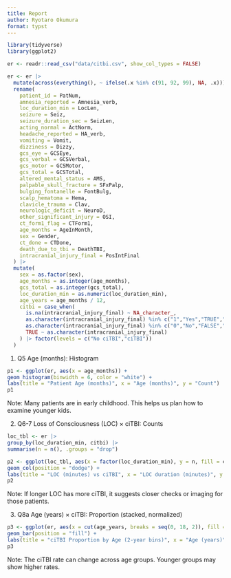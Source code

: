 ```yaml
---
title: Report
author: Ryotaro Okumura
format: typst
---
```


```r
library(tidyverse)
library(ggplot2)
```

```r
er <- readr::read_csv("data/citbi.csv", show_col_types = FALSE)

er <- er |>
  mutate(across(everything(), ~ ifelse(.x %in% c(91, 92, 99), NA, .x))) |>
  rename(
    patient_id = PatNum,
    amnesia_reported = Amnesia_verb,
    loc_duration_min = LocLen,
    seizure = Seiz,
    seizure_duration_sec = SeizLen,
    acting_normal = ActNorm,
    headache_reported = HA_verb,
    vomiting = Vomit,
    dizziness = Dizzy,
    gcs_eye = GCSEye,
    gcs_verbal = GCSVerbal,
    gcs_motor = GCSMotor,
    gcs_total = GCSTotal,
    altered_mental_status = AMS,
    palpable_skull_fracture = SFxPalp,
    bulging_fontanelle = FontBulg,
    scalp_hematoma = Hema,
    clavicle_trauma = Clav,
    neurologic_deficit = NeuroD,
    other_significant_injury = OSI,
    ct_form1_flag = CTForm1,
    age_months = AgeInMonth,
    sex = Gender,
    ct_done = CTDone,
    death_due_to_tbi = DeathTBI,
    intracranial_injury_final = PosIntFinal
  ) |>
  mutate(
    sex = as.factor(sex),
    age_months = as.integer(age_months),
    gcs_total = as.integer(gcs_total),
    loc_duration_min = as.numeric(loc_duration_min),
    age_years = age_months / 12,
    citbi = case_when(
      is.na(intracranial_injury_final) ~ NA_character_,
      as.character(intracranial_injury_final) %in% c("1","Yes","TRUE","T","Y") ~ "ciTBI",
      as.character(intracranial_injury_final) %in% c("0","No","FALSE","F","N") ~ "No ciTBI",
      TRUE ~ as.character(intracranial_injury_final)
    ) |> factor(levels = c("No ciTBI","ciTBI"))
  )
```

1)  Q5 Age (months): Histogram

```r
p1 <- ggplot(er, aes(x = age_months)) +
geom_histogram(binwidth = 6, color = "white") +
labs(title = "Patient Age (months)", x = "Age (months)", y = "Count")
p1

```

Note: Many patients are in early childhood. This helps us plan how to examine younger kids.

2)  Q6-7 Loss of Consciousness (LOC) × ciTBI: Counts

```r
loc_tbl <- er |>
group_by(loc_duration_min, citbi) |>
summarise(n = n(), .groups = "drop")

p2 <- ggplot(loc_tbl, aes(x = factor(loc_duration_min), y = n, fill = citbi)) +
geom_col(position = "dodge") +
labs(title = "LOC (minutes) vs ciTBI", x = "LOC duration (minutes)", y = "Count", fill = "Outcome")
p2
```

Note: If longer LOC has more ciTBI, it suggests closer checks or imaging for those patients.

3)  Q8a Age (years) × ciTBI: Proportion (stacked, normalized)

```r
p3 <- ggplot(er, aes(x = cut(age_years, breaks = seq(0, 18, 2)), fill = citbi)) +
geom_bar(position = "fill") +
labs(title = "ciTBI Proportion by Age (2-year bins)", x = "Age (years)", y = "Proportion", fill = "Outcome")
p3

```

Note: The ciTBI rate can change across age groups. Younger groups may show higher rates.